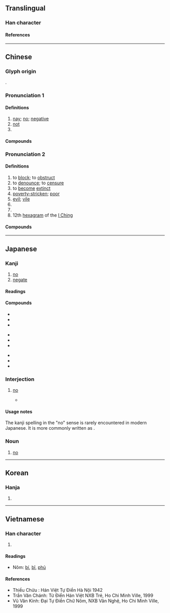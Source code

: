 {{also|咅|杏}}
{{character info}}

==Translingual==

===Han character===
{{Han char|rn=30|rad=口|as=04|sn=7|four=10609|canj=MFR|ids=⿱不口}}

====References====
{{Han ref|kx=0178.020|dkj=03340|dj=0395.110|hdz=10586.050|uh=5426}}

----

==Chinese==
{{zh-forms}}

===Glyph origin===
{{Han etym}}
{{Han compound|不|口|c1=p|c2=s|ls=psc}}.

===Pronunciation 1===
{{zh-pron
|m=fǒu
|m-s=
|c=fau2
|c-t=
|g=
|h=pfs=
|j=
|mb=pě
|md=pēu
|mn=xm,zz,tw:hóⁿ/xm,zz,twv:hó͘/qz:hió
|mn-t=hou2
|w=2feu
|x=
|mc=2
|oc=1,2
|ma=Zh-fou.ogg
|cat=n,adv,part
}}

====Definitions====
{{zh-hanzi}}

# [[nay]]; [[no]]; [[negative]]
# [[not]]
# {{n-g|final [[interrogative]] [[particle]]}}

====Compounds====
{{zh-der|否定之否定|否決權|不置可否|否則|唯唯否否|否決|否認|否定|否否|可否|全盤否定|獻替可否|無可否認|未知可否|矢口否認|獻可替否|是否|未置可否|能否|與否}}

===Pronunciation 2===
{{zh-pron
|m=pǐ
|c=pei2
|h=
|md=pī
|mn=phí/xm,zz,tw:pháiⁿ/ml,twv:phái
|mn_note=phí - literary; pháiⁿ/phái - vernacular (usually written as {{zh-l|*歹}})
|mn-t=pi2/pai2
|mn-t_note=pi2 - literary; pai2 - vernacular (usually written as {{zh-l|*痞}})
|w=2phi
|mc=1
|oc=n,1
|cat=v,a,n
}}

====Definitions====
{{zh-hanzi}}

# to [[block]]; to [[obstruct]]
# to [[denounce]]; to [[censure]]
# to [[become]] [[extinct]]
# [[poverty-stricken]]; [[poor]]
# [[evil]]; [[vile]]
# {{zh-alt-form|鄙|[[superficial]]; [[shallow]]}}
# {{zh-alt-form|痞|[[lump]] in the [[abdomen]]}}
# 12th [[hexagram]] of the [[I Ching]]

====Compounds====
{{zh-der|否往泰來|否滯|否極泰來|否極生泰|屯否|否去泰來|屯蹶否塞|否剝|否隔|否終而泰|否泰|否極必泰|否德|泰極而否|泰來否往|晦盲否塞|臧否|賢否不明|陟罰臧否|臧否人物|進可替否}}

----

==Japanese==

===Kanji===
{{ja-kanji|grade=6|rs=口04}}

# [[no]]
# [[negate]]

====Readings====
{{ja-readings
|goon=び, ふ
|kanon=ひ, ふう
|kun=いな, いな-む, いや, あらず
}}

====Compounds====
{{top3}}
* {{ja-r|否%運|ひ%うん|[[misfortune]]}}
* {{ja-r|否%決|ひ%けつ|[[refusal]]}}
* {{ja-r|否%塞|ひ%そく}}
{{mid3}}
* {{ja-r|否%泰|ひ%たい}}
* {{ja-r|否%定|ひ%てい|[[denial]]}}
* {{ja-r|否%認|ひ%にん|[[denial]]}}
{{mid3}}
* {{ja-r|否%応|いや%おう}}
* {{ja-r|拒%否|きょ%ひ|[[refusal]]}}
* {{ja-r|否む|いなむ|[[decline]]}}
{{bottom}}

===Interjection===
{{ja-pos|いな|interjection|いいえ|いえ|いいや|いや}}

# [[no]]
#* {{RQ:Obama enzetsu}}
#*: {{ja-usex|結%局、 行%動 する か '''否''' か は イスラエル人 と パレスティナ人 次%第 で ある。|^けっ%きょく、 こう%どう する か '''いな''' か は ^イスラエル-じん と ^パレスティナ-じん し%だい で ある。|Now, ultimately, it is up to the Israelis and Palestinians to take action.}}

====Usage notes====
The kanji spelling in the "no" sense is rarely encountered in modern Japanese. It is more commonly written as {{m|ja|いいえ}}.

{{attention|ja|quotation seems to present usage as a noun}}

===Noun===
{{ja-noun|ひ}}

# [[no]]
----

==Korean==

===Hanja===
{{ko-hanja|hangeul=[[부]], [[비]]|rv=bu, bi|mr=pu, pi}}

# {{rfdef|ko|sort=口04}}

----

==Vietnamese==

===Han character===
{{vi-readings|reading=[[bĩ]], [[phủ]], [[phầu]]|rs=口04}}

# {{rfdef|vi|sort=口04}}

====Readings====
* Nôm: [[bí]], [[bĩ]], [[phủ]]

====References====
* Thiều Chửu : Hán Việt Tự Điển Hà Nội 1942
* Trần Văn Chánh: Từ Điển Hán Việt NXB Trẻ, Ho Chi Minh Ville, 1999
* Vũ Văn Kính: Đại Tự Điển Chữ Nôm, NXB Văn Nghệ, Ho Chi Minh Ville, 1999